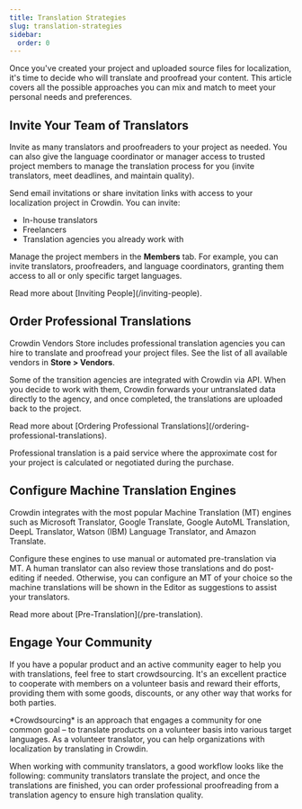 ```yaml
---
title: Translation Strategies
slug: translation-strategies
sidebar:
  order: 0
---
```



Once you've created your project and uploaded source files for localization, it's time to decide who will translate and proofread your content. This article covers all the possible approaches you can mix and match to meet your personal needs and preferences.

## Invite Your Team of Translators

Invite as many translators and proofreaders to your project as needed. You can also give the language coordinator or manager access to trusted project members to manage the translation process for you (invite translators, meet deadlines, and maintain quality).

Send email invitations or share invitation links with access to your localization project in Crowdin. You can invite:

* In-house translators
* Freelancers
* Translation agencies you already work with

Manage the project members in the **Members** tab. For example, you can invite translators, proofreaders, and language coordinators, granting them access to all or only specific target languages.

<ReadMore>
  Read more about [Inviting People](/inviting-people).
</ReadMore>

## Order Professional Translations

Crowdin Vendors Store includes professional translation agencies you can hire to translate and proofread your project files. See the list of all available vendors in **Store > Vendors**.

Some of the transition agencies are integrated with Crowdin via API. When you decide to work with them, Crowdin forwards your untranslated data directly to the agency, and once completed, the translations are uploaded back to the project.

<ReadMore>
  Read more about [Ordering Professional Translations](/ordering-professional-translations).
</ReadMore>

<CardGrid>
  <LinkCard
    title="Crowdin Language Services"
    description="Crowdin Language Services is a solution that allows you to order professional translations and proofreading services in a few clicks."
    href="/crowdin-language-services"
  />
  <LinkCard
    title="BLEND Integration"
    description="Integrate your Crowdin projects with the BLEND agency and allow BLEND translators to work with translation files in Crowdin Editor."
    href="/blend-integration"
  />
</CardGrid>

Professional translation is a paid service where the approximate cost for your project is calculated or negotiated during the purchase.

## Configure Machine Translation Engines

Crowdin integrates with the most popular Machine Translation (MT) engines such as Microsoft Translator, Google Translate, Google AutoML Translation, DeepL Translator, Watson (IBM) Language Translator, and Amazon Translate.

Configure these engines to use manual or automated pre-translation via MT. A human translator can also review those translations and do post-editing if needed. Otherwise, you can configure an MT of your choice so the machine translations will be shown in the Editor as suggestions to assist your translators.

<ReadMore>
  Read more about [Pre-Translation](/pre-translation).
</ReadMore>

## Engage Your Community

If you have a popular product and an active community eager to help you with translations, feel free to start crowdsourcing. It's an excellent practice to cooperate with members on a volunteer basis and reward their efforts, providing them with some goods, discounts, or any other way that works for both parties.

<Aside type="tip">
  *Crowdsourcing* is an approach that engages a community for one common goal &ndash; to translate products on a volunteer basis into various target languages. As a volunteer translator, you can help organizations with localization by translating in Crowdin.
</Aside>

When working with community translators, a good workflow looks like the following: community translators translate the project, and once the translations are finished, you can order professional proofreading from a translation agency to ensure high translation quality.

